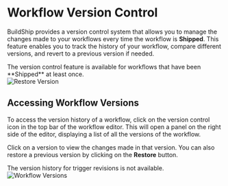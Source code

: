 


# Workflow Version Control

BuildShip provides a version control system that allows you to manage the changes made to your workflows every time the workflow is **Shipped**. This feature enables you to track the history of your workflow, compare different versions, and revert to a previous version if needed.

<Callout type='warning'>
The version control feature is available for workflows that have been **Shipped** at least once.
</Callout>

<br />
<Image src={restoreVersion} alt='Restore Version' width={1200} />


## Accessing Workflow Versions

To access the version history of a workflow, click on the version control icon in the top bar of the workflow editor. This will open a panel on the right side of the editor, displaying a list of all the versions of the workflow.

Click on a version to view the changes made in that version. You can also restore a previous version by clicking on the **Restore** button.

<Callout type='info'>
The version history for trigger revisions is not available.
</Callout>

<br />
<Image src={workflowVersions} alt='Workflow Versions' width={1200} />